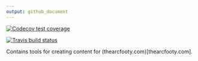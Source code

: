 ```yaml
---
output: github_document
---
```


  <!-- badges: start -->
  [![Codecov test coverage](https://codecov.io/gh/MattCowgill/thearcfooty/branch/master/graph/badge.svg)](https://codecov.io/gh/MattCowgill/thearcfooty?branch=master)
  
  [![Travis build status](https://travis-ci.org/MattCowgill/thearcfooty.svg?branch=master)](https://travis-ci.org/MattCowgill/thearcfooty)
  <!-- badges: end -->

<!-- README.md is generated from README.Rmd. Please edit that file -->

Contains tools for creating content for (thearcfooty.com)[thearcfooty.com].
